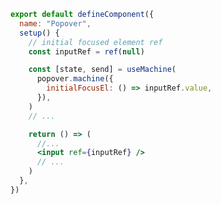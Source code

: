 ```jsx {5,9,16}
export default defineComponent({
  name: "Popover",
  setup() {
    // initial focused element ref
    const inputRef = ref(null)

    const [state, send] = useMachine(
      popover.machine({
        initialFocusEl: () => inputRef.value,
      }),
    )
    // ...

    return () => (
      //...
      <input ref={inputRef} />
      // ...
    )
  },
})
```
